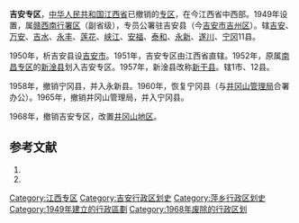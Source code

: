 '''吉安专区'''，[[中华人民共和国|中华人民共和国]][[江西省|江西省]]已撤销的[[专区|专区]]，在今江西省中西部。1949年设置，属[[赣西南行署区|赣西南行署区]]（副省级），专员公署驻吉安县（今[[吉安市|吉安市]][[吉州区|吉州区]]）。辖[[吉安县|吉安]]、[[万安县|万安]]、[[吉水县|吉水]]、[[永丰县|永丰]]、[[莲花县|莲花]]、[[峡江县|峡江]]、[[安福县|安福]]、[[泰和县|泰和]]、[[永新县|永新]]、[[遂川县|遂川]]、[[宁冈县|宁冈]]11县。

1950年，析吉安县设[[吉安市|吉安市]]。1951年，吉安专区由江西省直辖。1952年，原属[[南昌专区|南昌专区]]的[[新淦县|新淦县]]划入吉安专区。1957年，新淦县改称[[新干县|新干县]]。辖1市、12县。

1958年，撤销宁冈县，并入永新县。1960年，恢复宁冈县（与[[井冈山管理局|井冈山管理局]]合署办公）。1965年，撤销井冈山管理局，并入宁冈县。

1968年，撤销吉安专区，改置[[井冈山地区|井冈山地区]]。

== 参考文献 ==
# {{Cite book | author = 戴均良等 | title = 《中国古今地名大词典》 | location = 上海 | publisher = 上海辞书出版社 | date = 2005 | language = zh-hans }}
# {{Cite book | author = 史为乐 | title = 《中华人民共和国政区沿革（1949-2002）》 | location = 北京 | publisher = 人民出版社 | date = 2006 | language = zh-hans }}

{{江西省历史二级政区|nocat}}
{{江西行政区划小作品}}
[[Category:江西专区|Category:江西专区]]
[[Category:吉安行政区划史|Category:吉安行政区划史]]
[[Category:萍乡行政区划史|Category:萍乡行政区划史]]
[[Category:1949年建立的行政區劃|Category:1949年建立的行政區劃]]
[[Category:1968年废除的行政区划|Category:1968年废除的行政区划]]